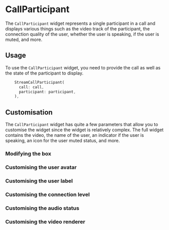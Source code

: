 # CallParticipant

The `CallParticipant` widget represents a single participant in a call and displays various things such
as the video track of the participant, the connection quality of the user, whether the user is speaking,
if the user is muted, and more.

## Usage

To use the `CallParticipant` widget, you need to provide the call as well as the state of the participant
to display.

```dart
    StreamCallParticipant(
      call: call,
      participant: participant,
    ),
```

## Customisation

The `CallParticipant` widget has quite a few parameters that allow you to customise the widget since
the widget is relatively complex. The full widget contains the video, the name of the user, an indicator
if the user is speaking, an icon for the user muted status, and more.

### Modifying the box

### Customising the user avatar

### Customising the user label

### Customising the connection level

### Customising the audio status

### Customising the video renderer
